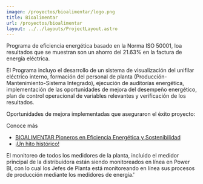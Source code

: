 ```yaml
---
imagen: /proyectos/bioalimentar/logo.png
title: Bioalimentar
url: /proyectos/bioalimentar
layout: ../../layouts/ProjectLayout.astro
---
```


<Cover img={cover} title="Bioalimentar"/>

<BasicSection img={p0} 
title='Programa de Eficiencia Energética' 
img_description='Primeros Resultados'>
Programa de eficiencia energética basado en la Norma ISO 50001, loa resultados que se muestran son un ahorro del 21.63% en la factura de energía eléctrica.


El Programa incluyo el desarrollo de un sistema de visualización del unifilar eléctrico interno, formación del personal de planta (Producción-Mantenimiento-Sistema Integrado), ejecución de auditorías energética, implementación de las oportunidades de mejora del desempeño energético, plan de control operacional de variables relevantes y verificación de los resultados.

</BasicSection>

<MirrorSection img={p1}
img_description='Equipo Energético de Bioalimentar.'>
>
Oportunidades de mejora implementadas que aseguraron el éxito proyecto:

Conoce más
- [BIOALIMENTAR Pioneros en Eficiencia Energética y Sostenibilidad ](https://www.bioalimentar.com/portfolio/pioneros-en-eficiencia-energetica-y-sostenibilidad-en-alimentos-balanceados/)
- [¡Un hito histórico!](https://www.facebook.com/story.php?story_fbid=pfbid07qQy8P8maCEGqpGpcTeQCR8bvf88a7YP3t1sDMfeVwstCSo2HrzENxoZW1as8Y5el&id=100068726657927&mibextid=Nif5oz)

</MirrorSection>

<BasicSection img={powerbi} 
title='App de monitoreo Power BI'
img_description='Vista principal de la App'>
>
El monitoreo de todos los medidores de la planta, incluido el medidor principal de la distribuidora están siendo monitoreados en línea en Power BI, con lo cual los Jefes de Planta está monitoreando en línea sus procesos de producción mediante los medidores de energía.'
</BasicSection>

